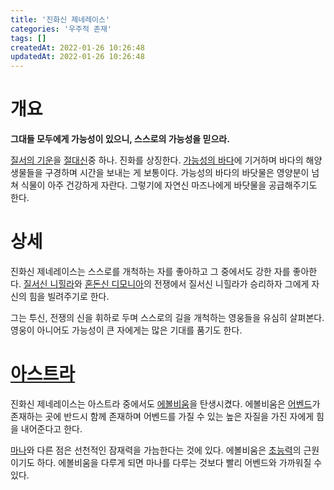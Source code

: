 ```yaml
---
title: '진화신 제네레이스'
categories: '우주적 존재'
tags: []
createdAt: 2022-01-26 10:26:48
updatedAt: 2022-01-26 10:26:48
---
```


# 개요
<QBlock>
  <P><Strong>그대들 모두에게 가능성이 있으니, 스스로의 가능성을 믿으라.</Strong></P>
</QBlock>

[질서의 기운](질서의_기운)을 [절대신](절대신)중 하나. 진화를 상징한다. [가능성의 바다](제네레이스_디멘시아)에 기거하며 바다의 해양 생물들을 구경하며 시간을 보내는 게 보통이다. 가능성의 바다의 바닷물은 영양분이 넘쳐 식물이 아주 건강하게 자란다. 그렇기에 자연신 마즈나에게 바닷물을 공급해주기도 한다.

# 상세
진화신 제네레이스는 스스로를 개척하는 자를 좋아하고 그 중에서도 강한 자를 좋아한다. [질서신 니힐라](질서신_니힐라)와 [혼돈신 디모니아](혼돈신_디모니아)의 전쟁에서 질서신 니힐라가 승리하자 그에게 자신의 힘을 빌려주기로 한다.

그는 투신, 전쟁의 신을 휘하로 두며 스스로의 길을 개척하는 영웅들을 유심히 살펴본다. 영웅이 아니어도 가능성이 큰 자에게는 많은 기대를 품기도 한다.

# [아스트라](아스트라)
진화신 제네레이스는 아스트라 중에서도 [에볼비움](에볼비움)을 탄생시켰다. 에볼비움은 [어벤드](어벤드)가 존재하는 곳에 반드시 함께 존재하며 어벤드를 가질 수 있는 높은 자질을 가진 자에게 힘을 내어준다고 한다.

[마나](마나)와 다른 점은 선천적인 잠재력을 가늠한다는 것에 있다. 에볼비움은 [초능력](초능력)의 근원이기도 하다. 에볼비움을 다루게 되면 마나를 다루는 것보다 빨리 어벤드와 가까워질 수 있다.
